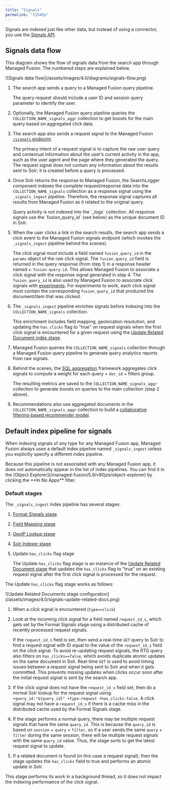 ```yaml
---
title: "Signals"
permalink: "t154hp"
---
```


Signals are indexed just like other data, but instead of using a connector, you use the [Signals API](/managed-fusion/5.9/qkr054/signals-api).

## Signals data flow

This diagram shows the flow of signals data from the search app through Managed Fusion. The numbered steps are explained below.

<Frame>![Signals data flow](/assets/images/4.0/diagrams/signals-flow.png)</Frame>

1. The search app sends a query to a Managed Fusion query pipeline.

   The query request should include a user ID and session query parameter to identify the user.
2. Optionally, the Managed Fusion query pipeline queries the `COLLECTION_NAME_signals_aggr` collection to get boosts for the main query based on aggregated click data.
3. The search app also sends a request signal to the Managed Fusion [`/signals` endpoint](/managed-fusion/5.9/qkr054/signals-api).

   The primary intent of a request signal is to capture the raw user query and contextual information about the user’s current activity in the app, such as the user agent and the page where they generated the query. The request signal does not contain any information about the results sent to Solr; it is created before a query is processed.
4. Once Solr returns the response to Managed Fusion, the SearchLogger component indexes the complete request/response data into the `COLLECTION_NAME_signals` collection as a response signal using the `_signals_ingest` pipeline. Therefore, the response signal captures all results from Managed Fusion as it related to the original query.

   <Note>
   Query activity is not indexed into the `_logs` collection. All response signals use the `fusion_query_id` (see below) as the unique document ID in Solr.
   </Note>
5. When the user clicks a link in the search results, the search app sends a click event to the Managed Fusion signals endpoint (which invokes the `_signals_ingest` pipeline behind the scenes).

   The click signal *must* include a field named `fusion_query_id` in the `params` object of the raw click signal. The `fusion_query_id` field is returned in the query response (from step 1) in a response header named `x-fusion-query-id`. This allows Managed Fusion to associate a click signal with the response signal generated in step 4. The `fusion_query_id` is also used by Managed Fusion to associate click signals with [experiments](/managed-fusion/5.9/mykfo7/experiments). For experiments to work, each click signal must contain the corresponding `fusion_query_id` that produced the document/item that was clicked.
6. The `_signals_ingest` pipeline enriches signals before indexing into the `COLLECTION_NAME_signals` collection.

   This enrichment includes field mapping, geolocation resolution, and updating the `has_clicks` flag to "true" on request signals when the first click signal is encountered for a given request using the [Update Related Document index stage](/managed-fusion/5.9/ek9zev/update-related-document-stage).
7. Managed Fusion queries the `COLLECTION_NAME_signals` collection through a Managed Fusion query pipeline to generate query analytics reports from raw signals.
8. Behind the scenes, the [SQL aggregation](/managed-fusion/5.9/78vsm6/sql-aggregation) framework aggregates click signals to compute a weight for each query + `doc_id` + filters group.

   The resulting metrics are saved to the `COLLECTION_NAME_signals_aggr` collection to generate boosts on queries to the main collection (step 2 above).
9. Recommendations also use aggregated documents in the `COLLECTION_NAME_signals_aggr` collection to build a [collaborative filtering-based recommender model](/managed-fusion/5.9/l0emoh/methods).

## Default index pipeline for signals

When indexing signals of any type for any Managed Fusion app, Managed Fusion always uses a default index pipeline named `_signals_ingest` unless you explicitly specify a different index pipeline.

<Tip>
Because this pipeline is not associated with any Managed Fusion app, it does not automatically appear in the list of index pipelines. You can find it in the [Object Explorer](/managed-fusion/5.9/v90jze/object-explorer) by clicking the **In No Apps** filter.
</Tip>

### Default stages

The `_signals_ingest` index pipeline has several stages:

1. [Format Signals stage](/managed-fusion/5.9/6lui7j/format-signals-index-stage)
2. [Field Mapping stage](/managed-fusion/5.9/ea0urj/field-mapping-index-stage)
3. [GeoIP Lookup stage](/managed-fusion/5.9/8knerx/geo-ip-lookup-stage)
4. [Solr Indexer stage](/managed-fusion/5.9/0e45zf/solr-indexer-stage)
5. Update `has_clicks` flag stage

   The Update `has_clicks` flag stage is an instance of the [Update Related Document stage](/managed-fusion/5.9/ek9zev/update-related-document-stage) that updates the `has_clicks` flag to "true" on an existing request signal after the first click signal is processed for the request.

The Update `has_clicks` flag stage works as follows:

<Frame>![Update Related Documents stage configuration](/assets/images/4.0/signals-update-related-docs.png)</Frame>

1. When a click signal is encountered (`type==click`)
2. Look at the incoming click signal for a field named `request_id_s`, which gets set by the Format Signals stage using a distributed cache of recently processed request signals.

   If the `request_id_s` field is set, then send a real-time `GET` query to Solr to find a request signal with ID equal to the value of the `request_id_s` field on the click signal. To avoid re-updating request signals, the RTG query also filters on `has_clicks==false`, which avoids duplicate atomic updates on the same document in Solr. Real-time `GET` is used to avoid timing issues between a request signal being sent to Solr and when it gets committed. This prevents missing updates when clicks occur soon after the initial request signal is sent by the search app.
3. If the click signal does not have the `request_id_s` field set, then do a normal Solr lookup for the request signal using: `+query_id:"${query_id}" +type:request +has_clicks:false`. A click signal may not have a `request_id_s` if there is a cache miss in the distributed cache used by the Format Signals stage.
4. If the stage performs a normal query, there may be multiple request signals that have the same `query_id`. This is because the `query_id` is based on `session` + `query` + `filter`, so if a user sends the same `query` + `filter` during the same session, there will be multiple request signals with the same `query_id` value. Thus, the stage sorts to get the latest request signal to update.
5. If a related document is found (in this case a request signal), then the stage updates the `has_clicks` field to true and performs an atomic update in Solr.

This stage performs its work in a background thread, so it does not impact the indexing performance of the click signal.
